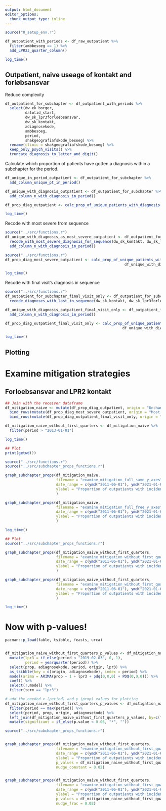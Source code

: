 ```yaml
---
output: html_document
editor_options: 
  chunk_output_type: inline
---
```

```r
source("0_setup_env.r")
```

```r
df_outpatient_with_periods <- df_raw_outpatient %>% 
  filter(ambbesoeg == 1) %>% 
  add_LPR23_quarter_column()

log_time()
```
## Outpatient, naive useage of kontakt and forløbsansvar

Reduce complexity
```r
df_outpatient_for_subchapter <- df_outpatient_with_periods %>% 
  select(dw_ek_borger,
         datotid_start,
         dw_sk_lpr3forloebsansvar,
         dw_sk_kontakt,
         adiagnosekode,
         ambbesoeg,
         period,
         shakgeografiafskode_besoeg) %>%
  rename(clinic = shakgeografiafskode_besoeg) %>% 
  keep_only_psych_visits() %>% 
  truncate_diagnosis_to_letter_and_digit()
```

Calculate which proportion of patients have gotten a diagnosis within a subchapter for the period.
```r
df_unique_in_period_outpatient <- df_outpatient_for_subchapter %>%  
  add_column_unique_pt_in_period() 

df_unique_with_diagnosis_outpatient <- df_outpatient_for_subchapter %>% 
  add_column_n_with_diagnosis_in_period()

df_prop_diag_outpatient <- calc_prop_of_unique_patients_with_diagnosis(df_unique_in_period_outpatient, df_unique_with_diagnosis_outpatient)

log_time()
```

Recode with most severe from sequence
```r
source("../src/functions.r")
df_unique_with_diagnosis_as_most_severe_outpatient <- df_outpatient_for_subchapter %>% 
  recode_with_most_severe_diagnosis_for_sequence(dw_sk_kontakt, dw_sk_lpr3forloebsansvar, two_columns = TRUE) %>% 
  add_column_n_with_diagnosis_in_period() 
```

```r
source("../src/functions.r")
df_prop_diag_most_severe_outpatient <- calc_prop_of_unique_patients_with_diagnosis(df_unique_in_period_outpatient, 
                                                      df_unique_with_diagnosis_as_most_severe_outpatient)

log_time()

```


Recode with final visit's diagnosis in sequence
```r
source("../src/functions.r")
df_outpatient_for_subchapter_final_visit_only <- df_outpatient_for_subchapter %>% 
  recode_diagnoses_with_last_in_sequence(dw_sk_kontakt, dw_sk_lpr3forloebsansvar, two_columns = TRUE)

df_unique_with_diagnosis_outpatient_final_visit_only <- df_outpatient_for_subchapter_final_visit_only %>% 
  add_column_n_with_diagnosis_in_period()

df_prop_diag_outpatient_final_visit_only <- calc_prop_of_unique_patients_with_diagnosis(df_unique_in_period_outpatient,
                                                     df_unique_with_diagnosis_outpatient_final_visit_only)

log_time()

```

## Plotting

# Examine mitigation strategies
## Forloebsansvar and LPR2 kontakt
```r

## Join with the receiver dataframe
df_mitigation_naive <- mutate(df_prop_diag_outpatient, origin = "Unchanged") %>% 
  bind_rows(mutate(df_prop_diag_most_severe_outpatient, origin = "Most severe")) %>% 
  bind_rows(mutate(df_prop_diag_outpatient_final_visit_only, origin = "Final visit"))

df_mitigation_naive_without_first_quarters <- df_mitigation_naive %>%
  filter(period > "2013-01-01")

log_time()
```

```r
## Plot
print(getwd())

source("../src/functions.r")
source("../src/subchapter_props_functions.r")

graph_subchapter_props(df_mitigation_naive, 
                       filename = "examine_mitigation_full_same_y_axes",
                       date_range = c(ymd("2011-06-01"), ymd("2021-01-01")),
                       ylabel = "Proportion of outpatients with incident main diagnosis from chapter"
                       )

graph_subchapter_props(df_mitigation_naive, 
                       filename = "examine_mitigation_full_free_y_axes",
                       date_range = c(ymd("2011-06-01"), ymd("2021-01-01")),
                       ylabel = "Proportion of outpatients with incident main diagnosis from chapter"
                       )

log_time()

```

```r
## Plot
source("../src/subchapter_props_functions.r")

graph_subchapter_props(df_mitigation_naive_without_first_quarters, 
                       filename = "examine_mitigation_without_first_quarters_same_y_axes",
                       date_range = c(ymd("2011-06-01"), ymd("2021-01-01")),
                       ylabel = "Proportion of outpatients with incident main diagnosis from chapter"
                       )

graph_subchapter_props(df_mitigation_naive_without_first_quarters, 
                       filename = "examine_mitigation_without_first_quarters_free_y_axes",
                       date_range = c(ymd("2011-06-01"), ymd("2021-01-01")),
                       ylabel = "Proportion of outpatients with incident main diagnosis from chapter"
                       )

log_time()

```


# Now with p-values!
```r
pacman::p_load(fable, tsibble, feasts, urca)


df_mitigation_naive_without_first_quarters_p_values <- df_mitigation_naive_without_first_quarters %>% 
  mutate(lpr3 = if_else(period < "2019-02-03", 0, 1),
         period = yearquarter(period)) %>% 
  select(prop, adiagnosekode, period, origin, lpr3) %>% 
  as_tsibble(key = c(origin, adiagnosekode), index = period) %>% 
  model(arima = ARIMA(prop ~ 1 + lpr3 + pdq(0,0,0) + PDQ(0,0,0))) %>% 
  coef() %>% 
  select(!.model) %>% 
  filter(term == "lpr3")

# add the needed x (period) and y (prop) values for plotting 
df_mitigation_naive_without_first_quarters_p_values <- df_mitigation_naive_without_first_quarters %>% 
  filter(period == max(period)) %>% 
  select(period, prop, origin, adiagnosekode) %>% 
  left_join(df_mitigation_naive_without_first_quarters_p_values, by=c("origin", "adiagnosekode")) %>% 
  mutate(significant = if_else(p.value < 0.05, "*", "")) 
```



```r
source("../src/subchapter_props_functions.r")


graph_subchapter_props(df_mitigation_naive_without_first_quarters, 
                       filename = "examine_mitigation_without_first_quarters_same_y_axes_with_p_values",
                       date_range = c(ymd("2011-06-01"), ymd("2021-01-01")),
                       ylabel = "Proportion of outpatients with incident main diagnosis from chapter",
                       p_values = df_mitigation_naive_without_first_quarters_p_values,
                       nudge_constant = 0.02)


graph_subchapter_props(df_mitigation_naive_without_first_quarters, 
                       filename = "examine_mitigation_without_first_quarters_free_y_axes_with_p_values",
                       date_range = c(ymd("2011-06-01"), ymd("2021-01-01")),
                       ylabel = "Proportion of outpatients with incident main diagnosis from chapter",
                       p_values = df_mitigation_naive_without_first_quarters_p_values,
                       nudge_frac = 0.02)
```

